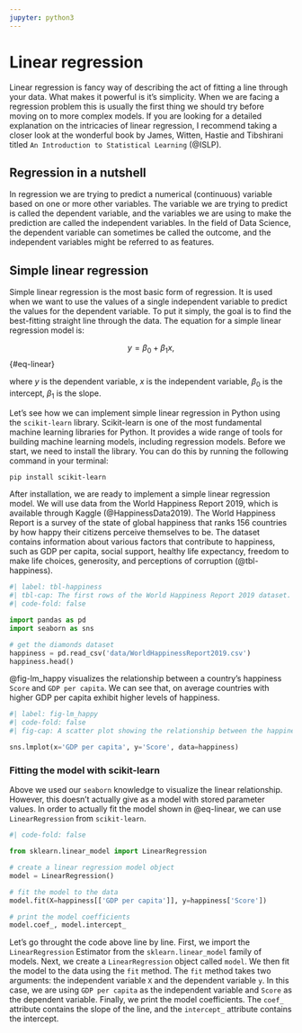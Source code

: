```yaml
---
jupyter: python3
---
```


# Linear regression

Linear regression is fancy way of describing the act of fitting a line through your data. What makes it powerful is it's simplicity. When we are facing a regression problem this is usually the first thing we should try before moving on to more complex models. If you are looking for a detailed explanation on the intricacies of linear regression, I recommend taking a closer look at the wonderful book by James, Witten, Hastie and Tibshirani titled `An Introduction to Statistical Learning` (@ISLP).

::: {.callout-tip}
## Regression in a nutshell

In regression we are trying to predict a numerical (continuous) variable based on one or more other variables. The variable we are trying to predict is called the dependent variable, and the variables we are using to make the prediction are called the independent variables. In the field of Data Science, the dependent variable can sometimes be called the outcome, and the independent variables might be referred to as features.
:::

## Simple linear regression

Simple linear regression is the most basic form of regression. It is used when we want to use the values of a single independent variable to predict the values for the dependent variable. To put it simply, the goal is to find the best-fitting straight line through the data. The equation for a simple linear regression model is:

$$
y = \beta_0 + \beta_1x \text{,}
$$ {#eq-linear}

where $y$ is the dependent variable, $x$ is the independent variable, $\beta_0$ is the intercept, $\beta_1$ is the slope.

Let's see how we can implement simple linear regression in Python using the `scikit-learn` library. Scikit-learn is one of the most fundamental machine learning libraries for Python. It provides a wide range of tools for building machine learning models, including regression models. Before we start, we need to install the library. You can do this by running the following command in your terminal:

```bash
pip install scikit-learn
```

After installation, we are ready to implement a simple linear regression model. 
We will use data from the World Happiness Report 2019, which is available through Kaggle (@HappinessData2019). 
The World Happiness Report is a survey of the state of global happiness that ranks 156 countries by how happy their citizens perceive themselves to be. 
The dataset contains information about various factors that contribute to happiness, such as GDP per capita, social support, healthy life expectancy, freedom to make life choices, generosity, and perceptions of corruption (@tbl-happiness).

```python
#| label: tbl-happiness
#| tbl-cap: The first rows of the World Happiness Report 2019 dataset.
#| code-fold: false

import pandas as pd
import seaborn as sns

# get the diamonds dataset
happiness = pd.read_csv('data/WorldHappinessReport2019.csv')
happiness.head()
```

@fig-lm_happy visualizes the relationship between a country's happiness `Score` and `GDP per capita`. We can see that, on average countries with higher GDP per capita exhibit higher levels of happiness.

```python
#| label: fig-lm_happy
#| code-fold: false
#| fig-cap: A scatter plot showing the relationship between the happiness score and the GDP per capita. Note that correlation does not imply causation.

sns.lmplot(x='GDP per capita', y='Score', data=happiness)

```

### Fitting the model with scikit-learn

Above we used our `seaborn` knowledge to visualize the linear relationship. However, this doesn't actually give as a model with stored parameter values. In order to actually fit the model shown in @eq-linear, we can use `LinearRegression` from `scikit-learn`.

```python
#| code-fold: false

from sklearn.linear_model import LinearRegression

# create a linear regression model object
model = LinearRegression()

# fit the model to the data
model.fit(X=happiness[['GDP per capita']], y=happiness['Score'])

# print the model coefficients
model.coef_, model.intercept_
```

Let's go throught the code above line by line. First, we import the `LinearRegression` Estimator from the `sklearn.linear_model` family of models. Next, we create a `LinearRegression` object called `model`. We then fit the model to the data using the `fit` method. The `fit` method takes two arguments: the independent variable `X` and the dependent variable `y`. In this case, we are using `GDP per capita` as the independent variable and `Score` as the dependent variable. Finally, we print the model coefficients. The `coef_` attribute contains the slope of the line, and the `intercept_` attribute contains the intercept.